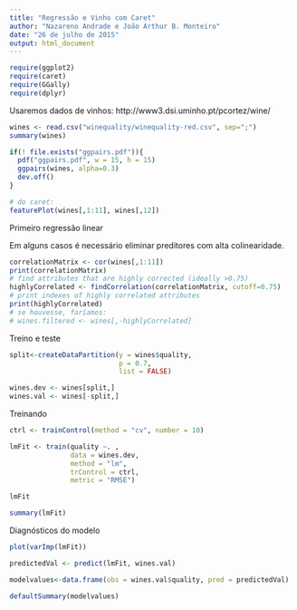 ```yaml
---
title: "Regressão e Vinho com Caret"
author: "Nazareno Andrade e João Arthur B. Monteiro"
date: "26 de julho de 2015"
output: html_document
---
```


```r
require(ggplot2)
require(caret)
require(GGally)
require(dplyr)
```

Usaremos dados de vinhos: http://www3.dsi.uminho.pt/pcortez/wine/

```r
wines <- read.csv("winequality/winequality-red.csv", sep=";")
summary(wines)

if(! file.exists("ggpairs.pdf")){
  pdf("ggpairs.pdf", w = 15, h = 15)
  ggpairs(wines, alpha=0.3)
  dev.off()
}

# do caret:
featurePlot(wines[,1:11], wines[,12])
```

Primeiro regressão linear

Em alguns casos é necessário eliminar preditores com alta colinearidade. 

```r
correlationMatrix <- cor(wines[,1:11])
print(correlationMatrix)
# find attributes that are highly corrected (ideally >0.75)
highlyCorrelated <- findCorrelation(correlationMatrix, cutoff=0.75)
# print indexes of highly correlated attributes
print(highlyCorrelated)
# se houvesse, faríamos: 
# wines.filtered <- wines[,-highlyCorrelated]
```

Treino e teste

```r
split<-createDataPartition(y = wines$quality, 
                           p = 0.7, 
                           list = FALSE)

wines.dev <- wines[split,]
wines.val <- wines[-split,]
```


Treinando

```r
ctrl <- trainControl(method = "cv", number = 10)

lmFit <- train(quality ~. , 
               data = wines.dev, 
               method = "lm", 
               trControl = ctrl,
               metric = "RMSE")

lmFit

summary(lmFit)
```

Diagnósticos do modelo

```r
plot(varImp(lmFit))

predictedVal <- predict(lmFit, wines.val)

modelvalues<-data.frame(obs = wines.val$quality, pred = predictedVal)

defaultSummary(modelvalues)
```

